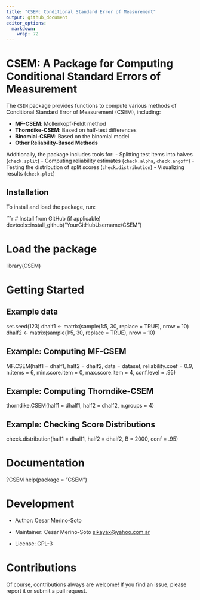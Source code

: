 ```yaml
---
title: "CSEM: Conditional Standard Error of Measurement"
output: github_document
editor_options: 
  markdown: 
    wrap: 72
---
```


# CSEM: A Package for Computing Conditional Standard Errors of Measurement

The `CSEM` package provides functions to compute various methods of
Conditional Standard Error of Measurement (CSEM), including:

-   **MF-CSEM**: Mollenkopf-Feldt method
-   **Thorndike-CSEM**: Based on half-test differences
-   **Binomial-CSEM**: Based on the binomial model
-   **Other Reliability-Based Methods**

Additionally, the package includes tools for: - Splitting test items
into halves (`check.split`) - Computing reliability estimates
(`check.alpha`, `check.angoff`) - Testing the distribution of split
scores (`check.distribution`) - Visualizing results (`check.plot`)

## Installation

To install and load the package, run:

\`\`\`r \# Install from GitHub (if applicable)
devtools::install_github("YourGitHubUsername/CSEM")

# Load the package

library(CSEM)

# Getting Started

## Example data

set.seed(123) dhalf1 \<- matrix(sample(1:5, 30, replace = TRUE), nrow =
10) dhalf2 \<- matrix(sample(1:5, 30, replace = TRUE), nrow = 10)

## Example: Computing MF-CSEM

MF.CSEM(half1 = dhalf1, half2 = dhalf2, data = dataset, reliability.coef
= 0.9, n.items = 6, min.score.item = 0, max.score.item = 4, conf.level =
.95)

## Example: Computing Thorndike-CSEM {#sec-example-computing-thorndike-csem}

thorndike.CSEM(half1 = dhalf1, half2 = dhalf2, n.groups = 4)

## Example: Checking Score Distributions

check.distribution(half1 = dhalf1, half2 = dhalf2, B = 2000, conf = .95)

# Documentation

?CSEM help(package = "CSEM")

# Development

-   Author: Cesar Merino-Soto

-   Maintainer: Cesar Merino-Soto
    [sikayax\@yahoo.com.ar](mailto:sikayax@yahoo.com.ar){.email}

-   License: GPL-3

# Contributions

Of course, contributions always are welcome! If you find an issue,
please report it or submit a pull request.
